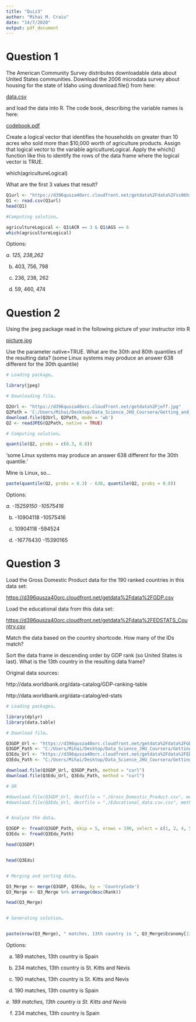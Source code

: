 ```yaml
---
title: "Quiz3"
author: "Mihai M. Craiu"
date: "14/7/2020"
output: pdf_document
---
```


# Question 1

The American Community Survey distributes downloadable data about United States communities. Download the 2006 microdata survey about housing for the state of Idaho using download.file() from here:

[data.csv](https://d396qusza40orc.cloudfront.net/getdata%2Fdata%2Fss06hid.csv)

and load the data into R. The code book, describing the variable names is here:

[codebook.pdf](https://d396qusza40orc.cloudfront.net/getdata%2Fdata%2FPUMSDataDict06.pdf)

Create a logical vector that identifies the households on greater than 10 acres who sold more than $10,000 worth of agriculture products. Assign that logical vector to the variable agricultureLogical. Apply the which() function like this to identify the rows of the data frame where the logical vector is TRUE.

which(agricultureLogical)

What are the first 3 values that result?

```R

Q1url <- "https://d396qusza40orc.cloudfront.net/getdata%2Fdata%2Fss06hid.csv"
Q1 <- read.csv(Q1url)
head(Q1)

#Computing solution…

agricultureLogical <- Q1$ACR == 3 & Q1$AGS == 6
which(agricultureLogical)
```
Options:

*a. 125, 238,262*

b. 403, 756, 798

c. 236, 238, 262

d. 59, 460, 474


# Question 2

Using the jpeg package read in the following picture of your instructor into R

[picture.jpg](https://d396qusza40orc.cloudfront.net/getdata%2Fjeff.jpg)

Use the parameter native=TRUE. What are the 30th and 80th quantiles of the resulting data? (some Linux systems may produce an answer 638 different for the 30th quantile)

```R

# Loading package…

library(jpeg)

# Downloading file…

Q2Url <- "https://d396qusza40orc.cloudfront.net/getdata%2Fjeff.jpg"
Q2Path = 'C:/Users/Mihai/Desktop/Data_Science_JHU_Coursera/Getting_and_Cleaning_Data/Week_3/Q2.jpg'
download.file(Q2Url, Q2Path, mode = 'wb')
Q2 <- readJPEG(Q2Path, native = TRUE)

# Computing solution…

quantile(Q2, probs = c(0.3, 0.8))

```

‘some Linux systems may produce an answer 638 different for the 30th quantile.’

Mine is Linux, so…

```R

paste(quantile(Q2, probs = 0.3) - 638, quantile(Q2, probs = 0.8))

```
Options:

*a. -15259150 -10575416*

b. -10904118 -10575416

c. 10904118 -594524

d. -16776430 -15390165



# Question 3

Load the Gross Domestic Product data for the 190 ranked countries in this data set:

[https://d396qusza40orc.cloudfront.net/getdata%2Fdata%2FGDP.csv](https://d396qusza40orc.cloudfront.net/getdata%2Fdata%2FGDP.csv)

Load the educational data from this data set:

[https://d396qusza40orc.cloudfront.net/getdata%2Fdata%2FEDSTATS_Country.csv](https://d396qusza40orc.cloudfront.net/getdata%2Fdata%2FEDSTATS_Country.csv)

Match the data based on the country shortcode. How many of the IDs match?

Sort the data frame in descending order by GDP rank (so United States is last). What is the 13th country in the resulting data frame?

Original data sources:

http://data.worldbank.org/data-catalog/GDP-ranking-table

http://data.worldbank.org/data-catalog/ed-stats


```R

# Loading packages…

library(dplyr)
library(data.table)

# Download file…

Q3GDP_Url <- "https://d396qusza40orc.cloudfront.net/getdata%2Fdata%2FGDP.csv"
Q3GDP_Path <- "C:/Users/Mihai/Desktop/Data_Science_JHU_Coursera/Getting_and_Cleaning_Data/Week_3/Q3GDP.csv"
Q3Edu_Url <- "https://d396qusza40orc.cloudfront.net/getdata%2Fdata%2FEDSTATS_Country.csv"
Q3Edu_Path <- "C:/Users/Mihai/Desktop/Data_Science_JHU_Coursera/Getting_and_Cleaning_Data/Week_3/Q3Edu.csv"

download.file(Q3GDP_Url, Q3GDP_Path, method = "curl")
download.file(Q3Edu_Url, Q3Edu_Path, method = "curl")

# OR

#download.file(Q3GDP_Url, destfile = "./Gross_Domestic_Product.csv", method = "curl")
#download.file(Q3Edu_Url, destfile = "./Educational_data.csv.csv", method = "curl")


# Analyze the data…

Q3GDP <- fread(Q3GDP_Path, skip = 5, nrows = 190, select = c(1, 2, 4, 5), col.names = c("CountryCode", "Rank", "Economy", "Total"))
Q3Edu <- fread(Q3Edu_Path)

head(Q3GDP)


head(Q3Edu)


# Merging and sorting data…

Q3_Merge <- merge(Q3GDP, Q3Edu, by = 'CountryCode')
Q3_Merge <- Q3_Merge %>% arrange(desc(Rank))

head(Q3_Merge)


# Generating solution…


paste(nrow(Q3_Merge), " matches, 13th country is ", Q3_Merge$Economy[13])


```


Options:

a. 189 matches, 13th country is Spain

b. 234 matches, 13th country is St. Kitts and Nevis

c. 190 matches, 13th country is St. Kitts and Nevis

d. 190 matches, 13th country is Spain

*e. 189 matches, 13th country is St. Kitts and Nevis*

f. 234 matches, 13th country is Spain























